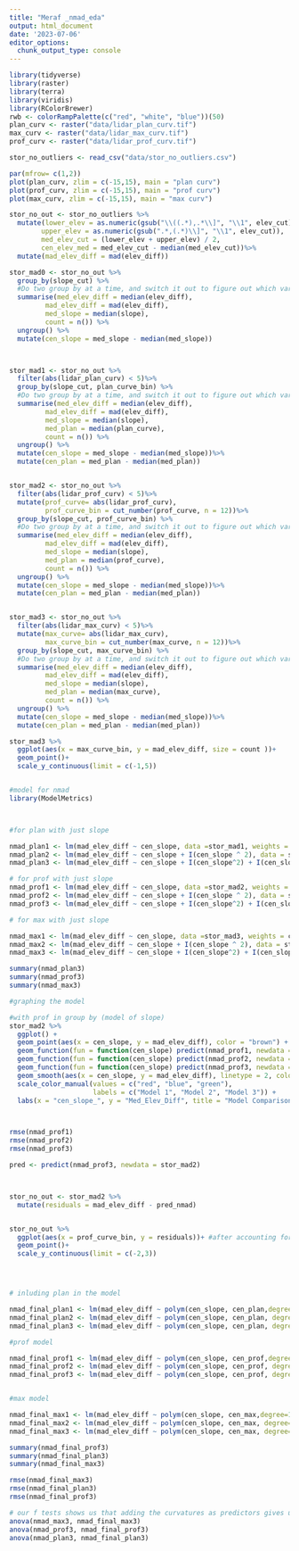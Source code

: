 ```yaml
---
title: "Meraf _nmad_eda"
output: html_document
date: '2023-07-06'
editor_options: 
  chunk_output_type: console
---
```

```r
library(tidyverse)
library(raster)
library(terra)
library(viridis)
library(RColorBrewer)
rwb <- colorRampPalette(c("red", "white", "blue"))(50)
plan_curv <- raster("data/lidar_plan_curv.tif")
max_curv <- raster("data/lidar_max_curv.tif")
prof_curv <- raster("data/lidar_prof_curv.tif")

```
 
```r
stor_no_outliers <- read_csv("data/stor_no_outliers.csv")

```


```r
par(mfrow= c(1,2))
plot(plan_curv, zlim = c(-15,15), main = "plan curv")
plot(prof_curv, zlim = c(-15,15), main = "prof curv")
plot(max_curv, zlim = c(-15,15), main = "max curv")
```


```r
stor_no_out <- stor_no_outliers %>% 
  mutate(lower_elev = as.numeric(gsub("\\((.*),.*\\]", "\\1", elev_cut)),
        upper_elev = as.numeric(gsub(".*,(.*)\\]", "\\1", elev_cut)),
        med_elev_cut = (lower_elev + upper_elev) / 2,
        cen_elev_med = med_elev_cut - median(med_elev_cut))%>%
  mutate(mad_elev_diff = mad(elev_diff))

stor_mad0 <- stor_no_out %>% 
  group_by(slope_cut) %>% 
  #Do two group by at a time, and switch it out to figure out which variable are important and should be included
  summarise(med_elev_diff = median(elev_diff), 
         mad_elev_diff = mad(elev_diff),
         med_slope = median(slope),
         count = n()) %>% 
  ungroup() %>% 
  mutate(cen_slope = med_slope - median(med_slope))



stor_mad1 <- stor_no_out %>% 
  filter(abs(lidar_plan_curv) < 5)%>%
  group_by(slope_cut, plan_curve_bin) %>% 
  #Do two group by at a time, and switch it out to figure out which variable are important and should be included
  summarise(med_elev_diff = median(elev_diff), 
         mad_elev_diff = mad(elev_diff),
         med_slope = median(slope),
         med_plan = median(plan_curve),
         count = n()) %>% 
  ungroup() %>% 
  mutate(cen_slope = med_slope - median(med_slope))%>%
  mutate(cen_plan = med_plan - median(med_plan))


stor_mad2 <- stor_no_out %>% 
  filter(abs(lidar_prof_curv) < 5)%>%
  mutate(prof_curve= abs(lidar_prof_curv), 
         prof_curve_bin = cut_number(prof_curve, n = 12))%>%
  group_by(slope_cut, prof_curve_bin) %>% 
  #Do two group by at a time, and switch it out to figure out which variable are important and should be included
  summarise(med_elev_diff = median(elev_diff), 
         mad_elev_diff = mad(elev_diff),
         med_slope = median(slope),
         med_plan = median(prof_curve),
         count = n()) %>% 
  ungroup() %>% 
  mutate(cen_slope = med_slope - median(med_slope))%>%
  mutate(cen_plan = med_plan - median(med_plan))


stor_mad3 <- stor_no_out %>% 
  filter(abs(lidar_max_curv) < 5)%>%
  mutate(max_curve= abs(lidar_max_curv), 
         max_curve_bin = cut_number(max_curve, n = 12))%>%
  group_by(slope_cut, max_curve_bin) %>% 
  #Do two group by at a time, and switch it out to figure out which variable are important and should be included
  summarise(med_elev_diff = median(elev_diff), 
         mad_elev_diff = mad(elev_diff),
         med_slope = median(slope),
         med_plan = median(max_curve),
         count = n()) %>% 
  ungroup() %>% 
  mutate(cen_slope = med_slope - median(med_slope))%>%
  mutate(cen_plan = med_plan - median(med_plan))

stor_mad3 %>%
  ggplot(aes(x = max_curve_bin, y = mad_elev_diff, size = count ))+
  geom_point()+
  scale_y_continuous(limit = c(-1,5))


#model for nmad
library(ModelMetrics)



#for plan with just slope 

nmad_plan1 <- lm(mad_elev_diff ~ cen_slope, data =stor_mad1, weights = count)
nmad_plan2 <- lm(mad_elev_diff ~ cen_slope + I(cen_slope ^ 2), data = stor_mad1, weights = count)
nmad_plan3 <- lm(mad_elev_diff ~ cen_slope + I(cen_slope^2) + I(cen_slope ^ 3), data = stor_mad1, weights = count)

# for prof with just slope 
nmad_prof1 <- lm(mad_elev_diff ~ cen_slope, data =stor_mad2, weights = count)
nmad_prof2 <- lm(mad_elev_diff ~ cen_slope + I(cen_slope ^ 2), data = stor_mad2, weights = count)
nmad_prof3 <- lm(mad_elev_diff ~ cen_slope + I(cen_slope^2) + I(cen_slope ^ 3), data = stor_mad2, weights = count)

# for max with just slope 

nmad_max1 <- lm(mad_elev_diff ~ cen_slope, data =stor_mad3, weights = count)
nmad_max2 <- lm(mad_elev_diff ~ cen_slope + I(cen_slope ^ 2), data = stor_mad3, weights = count)
nmad_max3 <- lm(mad_elev_diff ~ cen_slope + I(cen_slope^2) + I(cen_slope ^ 3), data = stor_mad3, weights = count)

summary(nmad_plan3)
summary(nmad_prof3)
summary(nmad_max3)

#graphing the model 

#with prof in group by (model of slope)
stor_mad2 %>%
  ggplot() +
  geom_point(aes(x = cen_slope, y = mad_elev_diff), color = "brown") +
  geom_function(fun = function(cen_slope) predict(nmad_prof1, newdata = data.frame(cen_slope = cen_slope)), color = "red") +
  geom_function(fun = function(cen_slope) predict(nmad_prof2, newdata = data.frame(cen_slope = cen_slope)), color = "blue") +
  geom_function(fun = function(cen_slope) predict(nmad_prof3, newdata = data.frame(cen_slope = cen_slope)), color = "green") +
  geom_smooth(aes(x = cen_slope, y = mad_elev_diff), linetype = 2, color = "black", se = FALSE) +
  scale_color_manual(values = c("red", "blue", "green"),
                     labels = c("Model 1", "Model 2", "Model 3")) +
  labs(x = "cen_slope_", y = "Med_Elev_Diff", title = "Model Comparison")



rmse(nmad_prof1)
rmse(nmad_prof2)
rmse(nmad_prof3)

pred <- predict(nmad_prof3, newdata = stor_mad2)



stor_no_out <- stor_mad2 %>%
  mutate(residuals = mad_elev_diff - pred_nmad)


stor_no_out %>%
  ggplot(aes(x = prof_curve_bin, y = residuals))+ #after accounting for slope check if we need to add prof curvature into our model
  geom_point()+
  scale_y_continuous(limit = c(-2,3))




# inluding plan in the model 

nmad_final_plan1 <- lm(mad_elev_diff ~ polym(cen_slope, cen_plan,degree=1, raw=TRUE), data = stor_mad1, weights = count)
nmad_final_plan2 <- lm(mad_elev_diff ~ polym(cen_slope, cen_plan, degree=2, raw=TRUE), data = stor_mad1, weights = count)
nmad_final_plan3 <- lm(mad_elev_diff ~ polym(cen_slope, cen_plan, degree=3, raw=TRUE), data = stor_mad1, weights = count)

#prof model 

nmad_final_prof1 <- lm(mad_elev_diff ~ polym(cen_slope, cen_prof,degree=1, raw=TRUE), data = stor_mad2, weights = count)
nmad_final_prof2 <- lm(mad_elev_diff ~ polym(cen_slope, cen_prof, degree=2, raw=TRUE), data = stor_mad2, weights = count)
nmad_final_prof3 <- lm(mad_elev_diff ~ polym(cen_slope, cen_prof, degree=3, raw=TRUE), data = stor_mad2, weights = count)


#max model 

nmad_final_max1 <- lm(mad_elev_diff ~ polym(cen_slope, cen_max,degree=1, raw=TRUE), data = stor_mad3, weights = count)
nmad_final_max2 <- lm(mad_elev_diff ~ polym(cen_slope, cen_max, degree=2, raw=TRUE), data = stor_mad3, weights = count)
nmad_final_max3 <- lm(mad_elev_diff ~ polym(cen_slope, cen_max, degree=3, raw=TRUE), data = stor_mad3, weights = count)

summary(nmad_final_prof3)
summary(nmad_final_plan3)
summary(nmad_final_max3)

rmse(nmad_final_max3)
rmse(nmad_final_plan3)
rmse(nmad_final_prof3)

# our f tests shows us that adding the curvatures as predictors gives us a significant p value
anova(nmad_max3, nmad_final_max3)
anova(nmad_prof3, nmad_final_prof3)
anova(nmad_plan3, nmad_final_plan3)





```

